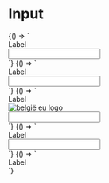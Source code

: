 

<Meta title="Input" />

# Input

<Preview>
	<Story name="Default">
		{() => `
			<div class="c-input">
				<label class="c-input__label">Label</label>
				<div class="c-input__field-container">
					<input class="c-input__field"></div>
				</div>
			</div>
		`}
	</Story>
</Preview>

<Preview>
	<Story name="Required">
		{() => `
			<div class="c-input c-input--active c-input--required">
				<label class="c-input__label">Label</label>
				<div class="c-input__field-container">
					<input class="c-input__field" />
				</div>
			</div>
		`}
	</Story>
</Preview>

<Preview>
	<Story name="Addon">
		{() => `
			<div class="c-input c-input--addon-left c-input--brand-eu">
				<label class="c-input__label">Label</label>
				<div class="c-input__field-container">
					<div class="c-input__addon">
						<img src="/assets/img/eu.png" alt="belgië eu logo" />
					</div>
					<input class="c-input__field" />
				</div>
			</div>
		`}
	</Story>
</Preview>

<Preview>
	<Story name="No floating label">
		{() => `
			<div class="c-input c-input--no-float">
				<label class="c-input__label">Label</label>
				<div class="c-input__field-container">
					<input class="c-input__field" />
				</div>
			</div>
		`}
	</Story>
</Preview>

<Preview>
	<Story name="Large">
		{() => `
			<div class="c-input c-input--lg">
				<label class="c-input__label">Label</label>
				<div class="c-input__field-container"
					<input class="c-input__field" />
				</div>
			</div>
		`}
	</Story>
</Preview>
